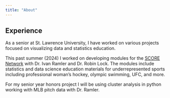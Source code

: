 ```yaml
---
title: "About"
---
```


## Experience

As a senior at St. Lawrence University, I have worked on various projects focused on visualizing data and statistics education. 

This past summer (2024) I worked on developing modules for the [SCORE Network](https://data.scorenetwork.org/){target="_blank"} with Dr. Ivan Ramler and Dr. Robin Lock. The modules include statistics and data science education materials for underrepresented sports including professional woman's hockey, olympic swimming, UFC, and more.

For my senior year honors project I will be using cluster analysis in python working with MLB pitch data with Dr. Ramler.  
